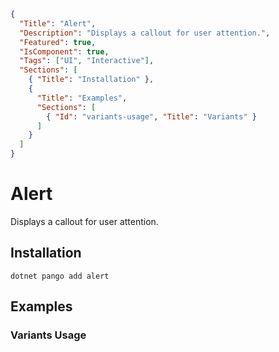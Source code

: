 ```json :pango-ui-document-metadata
{
  "Title": "Alert",
  "Description": "Displays a callout for user attention.",
  "Featured": true,
  "IsComponent": true,
  "Tags": ["UI", "Interactive"],
  "Sections": [
    { "Title": "Installation" },
    {
      "Title": "Examples",
      "Sections": [
        { "Id": "variants-usage", "Title": "Variants" }
      ]
    }
  ]
}
```

# Alert

Displays a callout for user attention.

<ComponentPreview CodeSrc="Docs/Snippets/ExamplesAlertDefault.razor" >
    <ExamplesAlertDefault />
</ComponentPreview>

## Installation

<Code Language="fish" class="py-2">dotnet pango add alert</Code>

## Examples

### Variants Usage

<ComponentPreview CodeSrc="Docs/Snippets/ExamplesAlertUsage.razor" >
    <ExamplesAlertUsage />
</ComponentPreview>
